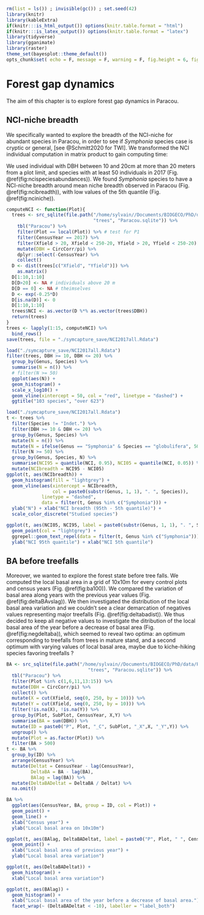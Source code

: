 ```r
rm(list = ls()) ; invisible(gc()) ; set.seed(42)
library(knitr)
library(kableExtra)
if(knitr:::is_html_output()) options(knitr.table.format = "html") 
if(knitr:::is_latex_output()) options(knitr.table.format = "latex") 
library(tidyverse)
library(gganimate)
library(raster)
theme_set(bayesplot::theme_default())
opts_chunk$set( echo = F, message = F, warning = F, fig.height = 6, fig.width = 8, cache = T, cache.lazy = F)
```

# Forest gap dynamics

The aim of this chapter is to explore forest gap dynamics in Paracou.

## NCI-niche breadth

We specifically wanted to explore the breadth of the NCI-niche for abundant species in Paracou,
in order to see if *Symphonia* species case is cryptic or general, [see @Schmitt2020 for TWI].
We transformed the NCI individual computation in matrix product to gain computing time:

\begin{equation} 
  nci_i = \sum _{j~|~d_{i,j}<20m} ^{J_i} dbh_j^2 e^{-\frac14.d_{i,j}}
  (\#eq:ncii)
\end{equation} 

\begin{equation} 
  NCI = DBH^2 e^{-\frac14.D}
  (\#eq:ncimatrix)
\end{equation} 

We used individual with DBH between 10 and 20cm at more than 20 meters from a plot limit, 
and species with at least 50 individuals in 2017 (Fig. \@ref(fig:ncispeciesabundances)).
We found *Symphonia* species to have a NCI-niche breadth around mean niche breadth observed in Paracou (Fig. \@ref(fig:ncibreadth)),
with low values of the 5th quantile (Fig. \@ref(fig:nciniche)).

```r
computeNCI <- function(Plot){
  trees <- src_sqlite(file.path("/home/sylvain//Documents/BIOGECO/PhD/data/Paracou/",
                                "trees", "Paracou.sqlite")) %>% 
    tbl("Paracou") %>% 
    filter(Plot == local(Plot)) %>% # test for P1
    filter(CensusYear == 2017) %>% 
    filter(Xfield > 20, Xfield < 250-20, Yfield > 20, Yfield < 250-20) %>% 
    mutate(DBH = CircCorr/pi) %>%
    dplyr::select(-CensusYear) %>% 
    collect()
  D <- dist(trees[c("Xfield", "Yfield")]) %>% 
    as.matrix()
  D[1:10,1:10]
  D[D>20] <- NA # individuals above 20 m
  D[D == 0] <- NA # theimselves
  D <- exp(-0.25*D)
  D[is.na(D)] <- 0
  D[1:10,1:10]
  trees$NCI <- as.vector(D %*% as.vector(trees$DBH))
  return(trees)
}
trees <- lapply(1:15, computeNCI) %>% 
  bind_rows()
save(trees, file = "./symcapture_save/NCI2017all.Rdata")
```

```r
load("./symcapture_save/NCI2017all.Rdata")
filter(trees, DBH >= 10, DBH <= 20) %>% 
  group_by(Genus, Species) %>% 
  summarise(N = n()) %>% 
  # filter(N >= 50)
  ggplot(aes(N)) + 
  geom_histogram() +
  scale_x_log10() +
  geom_vline(xintercept = 50, col = "red", linetype = "dashed") +
  ggtitle("103 species", "over 623")
```

```r
load("./symcapture_save/NCI2017all.Rdata")
t <- trees %>% 
  filter(Species != "Indet.") %>% 
  filter(DBH >= 10 & DBH <= 20) %>% 
  group_by(Genus, Species) %>% 
  mutate(N = n()) %>%
  mutate(N = ifelse(Genus == "Symphonia" & Species == "globulifera", 50, N)) %>% 
  filter(N >= 50) %>%
  group_by(Genus, Species, N) %>% 
  summarise(NCI95 = quantile(NCI, 0.95), NCI05 = quantile(NCI, 0.05)) %>% 
  mutate(NCIbreadth = NCI95 - NCI05)
ggplot(t, aes(NCIbreadth)) + 
  geom_histogram(fill = "lightgrey") + 
  geom_vline(aes(xintercept = NCIbreadth,
                 col = paste0(substr(Genus, 1, 1), ". ", Species)),
             linetype = "dashed",
             data = filter(t, Genus %in% c("Symphonia"))) +
  ylab("N") + xlab("NCI breadth (95th - 5th quantile)") +
  scale_color_discrete("Studied species")
```

```r
ggplot(t, aes(NCI05, NCI95, label = paste0(substr(Genus, 1, 1), ". ", Species))) + 
  geom_point(col = "lightgrey") +
  ggrepel::geom_text_repel(data = filter(t, Genus %in% c("Symphonia"))) +
  ylab("NCI 95th quantile") + xlab("NCI 5th quantile")
```

## BA before treefalls

Moreover, we wanted to explore the forest state before tree falls.
We computed the local basal area in a grid of 10x10m for every control plots and census years (Fig. \@ref(fig:ba100)).
We compared the variation of basal area along years with the previous year values (Fig. \@ref(fig:deltaBAvslag)).
We then investigated the distribution of the local basal area variation and we couldn't see a clear demarcation of negatives values representing major treefalls (Fig. \@ref(fig:deltabadist)).
We thus decided to keep all negative values to investigate the ditribution of the local basal area of the year before a decrease of basal area (Fig. \@ref(fig:negdeltaba)), which seemed to reveal two optima: 
an optimum corresponding to treefalls from trees in mature stand, 
and a second optimum with varying values of local basal area, maybe due to kiche-hiking species favoring treefalls ?

```r
BA <- src_sqlite(file.path("/home/sylvain//Documents/BIOGECO/PhD/data/Paracou/",
                              "trees", "Paracou.sqlite")) %>% 
  tbl("Paracou") %>% 
  filter(Plot %in% c(1,6,11,13:15)) %>% 
  mutate(DBH = CircCorr/pi) %>% 
  collect() %>% 
  mutate(X = cut(Xfield, seq(0, 250, by = 10))) %>% 
  mutate(Y = cut(Xfield, seq(0, 250, by = 10))) %>% 
  filter(!is.na(X), !is.na(Y)) %>% 
  group_by(Plot, SubPlot, CensusYear, X,Y) %>% 
  summarise(BA = sum(DBH)) %>% 
  mutate(ID = paste0("P", Plot, "_C", SubPlot, "_X",X, "_Y",Y)) %>% 
  ungroup() %>% 
  mutate(Plot = as.factor(Plot)) %>% 
  filter(BA > 500)
t <- BA %>% 
  group_by(ID) %>% 
  arrange(CensusYear) %>% 
  mutate(Deltat = CensusYear - lag(CensusYear), 
         DeltaBA = BA - lag(BA),
         BAlag = lag(BA)) %>% 
  mutate(DeltaBADeltat = DeltaBA / Deltat) %>% 
  na.omit() 
```

```r
BA %>% 
  ggplot(aes(CensusYear, BA, group = ID, col = Plot)) +
  geom_point() +
  geom_line() +
  xlab("Census year") +
  ylab("Local basal area on 10x10m") 
```

```r
ggplot(t, aes(BAlag, DeltaBADeltat, label = paste0("P", Plot, " ", CensusYear))) + 
  geom_point() +
  xlab("Local basal area of previous year") +
  ylab("Local basal area variation") 
```

```r
ggplot(t, aes(DeltaBADeltat)) + 
  geom_histogram() +
  xlab("Local basal area variation") 
```

```r
ggplot(t, aes(BAlag)) +
  geom_histogram() +
  xlab("Local basal area of the year before a decrease of basal area.") +
  facet_wrap(~ (DeltaBADeltat < -10), labeller = "label_both")
```


